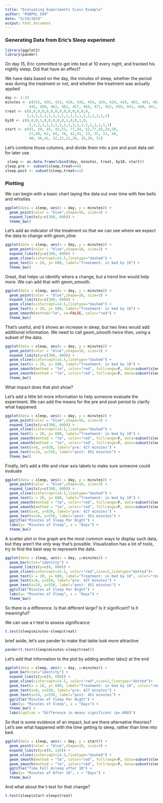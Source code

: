 ```yaml
---
title: "Evaluating Experiments CLass Example"
author: "PUBPOL 599"
date: "5/19/2019"
output: html_document
---
```


### Generating Data from Eric's Sleep experiment

```r
library(ggplot2)
library(pander)
```

On day 15, Eric committed to get into bed at 10 every night, and tracked his nightly sleep. Did that have an effect?

We have data based on the day, the minutes of sleep, whether the period was during the treatment or not, and whether the treatment was actually applied
```r
day <- 1:33
minutes <- c(431, 435, 432, 428, 436, 454, 429, 424, 410, 402, 403, 462,398, 430,
           443, 450, 462, 461, 457, 463, 471, 452, 439, 441, 440, 441, 438, 456, 448, 451, 439, 463, 452 )
treat <- c(0,0,0,0,0,0,0,0,0,0,0,0,0,0,
          1,1,1,1,1,1,1,1,1,1,1,1,1,1,1,1,1,1,1)
by10 <- c(0,0,0,1,0,0,0,0,0,1,0,0,1,0,
           1,1,1,1,1,1,1,1,1,1,1,1,1,1,1,1,1,1,1)
start <- c(41, 59, 45, 43,51, 77,54, 52,77,45,24,50,
           27,49, 62, 65, 70, 42,41, 23, 35, 31, 40,
           40, 38,41, 32,22,31,28, 35,36, 51)

```

Let's combine those columns, and divide them into a pre and post data set for later use.

```r
 sleep <- as.data.frame(cbind(day, minutes, treat, by10, start))
sleep.pre <- subset(sleep,treat==0)
sleep.post <- subset(sleep,treat==1)
```

### Plotting

We can begin with a basic chart laying the data out over time with few bells and whistles

```r
ggplot(data = sleep, aes(x = day, y = minutes)) + 
  geom_point(color = "blue",shape=16, size=3) + 
  expand_limits(y=c(300, 600)) + 
  theme_bw()
```

Let's add an indicator of the treatment so that we can see where we expect the data to change with geom_vline

```r
ggplot(data = sleep, aes(x = day, y = minutes)) + 
  geom_point(color = "blue",shape=16, size=3) + 
  expand_limits(y=c(300, 600)) +
  geom_vline(xintercept=14.5,linetype="dashed") +
  geom_text(x = 20, y= 600, label="Treatment: in bed by 10") +
  theme_bw()
```

Great, that helps us identify where a change, but a trend line would help more. We can add that with geom_smooth.

```r
ggplot(data = sleep, aes(x = day, y = minutes)) + 
  geom_point(color = "blue",shape=16, size=3) + 
  expand_limits(y=c(300, 600)) +
  geom_vline(xintercept=14.5,linetype="dashed") +
  geom_text(x = 20, y= 600, label="Treatment: in bed by 10") +
  geom_smooth(method="lm", se=FALSE, color="red") +
  theme_bw()
```

That's useful, and it shows an increase in sleep, but two lines would add additional information. We need to call geom_smooth twice then, using a subset of the data.

```r
ggplot(data = sleep, aes(x = day, y = minutes)) + 
  geom_point(color = "blue",shape=16, size=3) + 
  expand_limits(y=c(300, 600)) +
  geom_vline(xintercept=14.5,linetype="dashed") +
  geom_text(x = 20, y= 600, label="Treatment: in bed by 10") +
  geom_smooth(method = "lm", color="red", fullrange=F, data=subset(sleep,treat==0),se=FALSE,linetype="dotted") +
  geom_smooth(method = "lm", color="red", fullrange=F, data=subset(sleep,treat==1),se=FALSE,linetype="dotted") +
  theme_bw()
```

What impact does that plot show?

Let's add a little bit more information to help someone evaluate the experiment. We can add the means for the pre and post period to clarify what happened. 

```r
ggplot(data = sleep, aes(x = day, y = minutes)) + 
  geom_point(color = "blue",shape=16, size=3) + 
  expand_limits(y=c(300, 600)) + 
  geom_vline(xintercept=14.5,linetype="dashed") +
  geom_text(x = 20, y= 600, label="Treatment: in bed by 10") +
  geom_smooth(method = "lm", color="red", fullrange=F, data=subset(sleep,treat==0),se=FALSE,linetype="dotted") +
  geom_smooth(method = "lm", color="red", fullrange=F, data=subset(sleep,treat==1),se=FALSE,linetype="dotted") +
  geom_text(x=8, y=550, label="pre: 427 minutes") +
  geom_text(x=24, y=550, label="post: 451 minutes") +
  theme_bw()
```

Finally, let's add a title and clear axis labels to make sure someone could evaluate 

```r
ggplot(data = sleep, aes(x = day, y = minutes)) + 
  geom_point(color = "blue",shape=16, size=3) + 
  expand_limits(y=c(300, 600)) + 
  geom_vline(xintercept=14.5,linetype="dashed") +
  geom_text(x = 20, y= 600, label="Treatment: in bed by 10") +
  geom_smooth(method = "lm", color="red", fullrange=F, data=subset(sleep,treat==0),se=FALSE,linetype="dotted") +
  geom_smooth(method = "lm", color="red", fullrange=F, data=subset(sleep,treat==1),se=FALSE,linetype="dotted") +
  geom_text(x=8, y=550, label="pre: 427 minutes") +
  geom_text(x=24, y=550, label="post: 451 minutes") +
  ggtitle("Minutes of Sleep Per Night") + 
  labs(y= "Minutes of Sleep", x = "Days") + 
  theme_bw()
```


A scatter plot or line graph are the most common ways to display such data, but they aren't the only way that's possible. Visualization has a lot of tools, try to find the best way to represent the data.

```r
ggplot(data = sleep, aes(x = day, y=minutes)) + 
  geom_bar(stat="identity") + 
  expand_limits(y=c(0, 600)) +
  geom_vline(xintercept=14.5, color="red",size=2,linetype="dotted")+
  geom_text(x = 20, y= 600, label="Treatment: in bed by 10", color="red") +
  geom_text(x=8, y=550, label="pre: 427 minutes") +
  geom_text(x=24, y=550, label="post: 451 minutes") +
  ggtitle("Minutes of Sleep Per Night") + 
  labs(y= "Minutes of Sleep", x = "Days") + 
  theme_bw()
```

So there is a difference. Is that different large? Is it significant? Is it meaningful?

We can use a t-test to assess significance

```r
t.test(sleep$minutes~sleep$treat)
```

brief aside, let's use pander to make that table look more attractive

```r
pander(t.test(sleep$minutes~sleep$treat))
```

Let's add that information to the plot by adding another labs() at the end

```r
ggplot(data = sleep, aes(x = day, y=minutes)) + 
  geom_bar(stat="identity") + 
  expand_limits(y=c(0, 600)) +
  geom_vline(xintercept=14.5, color="red",size=2,linetype="dotted")+
  geom_text(x = 18, y= 600, label="Treatment: in bed by 10", color="red") +
  geom_text(x=8, y=550, label="pre: 427 minutes") +
  geom_text(x=24, y=550, label="post: 451 minutes") +
  ggtitle("Minutes of Sleep Per Night") + 
  labs(y= "Minutes of Sleep", x = "Days") + 
  theme_bw() +
  labs(caption = "Difference in means significant (p=.0003")
```

So that is some evidence of an impact, but are there alternative theories? Let's see what happened with the time getting to sleep, rather than time into bed.

```r
ggplot(data = sleep, aes(x = day, y = start)) + 
  geom_point(color = "blue",shape=16, size=3) + 
  expand_limits(y=c(0, 120)) + 
  geom_vline(xintercept=14.5,linetype="dashed") +
  geom_smooth(method = "lm", color="red", fullrange=F, data=subset(sleep,treat==0),se=FALSE,linetype="dotted") +
  geom_smooth(method = "lm", color="red", fullrange=F, data=subset(sleep,treat==1),se=FALSE,linetype="dotted") +
  ggtitle("Time Fell Asleep after 10") + 
  labs(y= "Minutes of After 10", x = "Days") + 
  theme_bw()

```

And what about the t-test for that change?


```r
t.test(sleep$start~sleep$treat)

```
